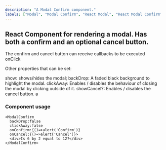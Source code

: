 ```yaml
---
description: "A Modal Confirm component."
labels: ["Modal", "Modal Confirm", "React Modal", "React Modal Confirm"]
---
```



## React Component for rendering a modal. Has both a confirm and an optional cancel button.

The confirm and cancel button can receive callbacks to be executed onClick

Other properties that can be set:

show: shows/hides the modal;
backDrop: A faded black background to highlight the modal.
clickAway: Enables / disables the behaviour of closing the modal by clicking outside of it.
showCancel?: Enables / disables the cancel button.
a

### Component usage

```tsx
<ModalConfirm
  backDrop:false
  clickAway:false
  onConfirm:{()=>alert('Confirm')}
  onCancel:{()=>alert('Cancel')}>
  <div>Is 6 by 2 equal to 12?</div>
</ModalConfirm>
```
